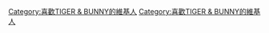 {{Userbox-2
| border-c = black
| border-s = 2
| id1-c    =black
| id1-s    = 16
| id1-fc   = #008000
| id2-c    = black
| id2-s    = 16
| id2-fc   = #AD0101
| info-c   = #ffffff
| info-s   = 9
| info-fc  = black
| id1      = <span lang="zh" style="font-family: MS PGothic,宋体; ">{{lang|ja|虎}}</span>
| id2      = <span lang="zh" style="font-family: MS PGothic,宋体; ">{{lang|ja|兎}}</span>
| info     = <center>這個用戶喜歡<br>'''《[[TIGER & BUNNY]]》'''。<center>
}}<includeonly>

[[Category:喜歡TIGER & BUNNY的維基人]]

</includeonly><noinclude>

[[Category:喜歡TIGER & BUNNY的維基人]]

</noinclude>